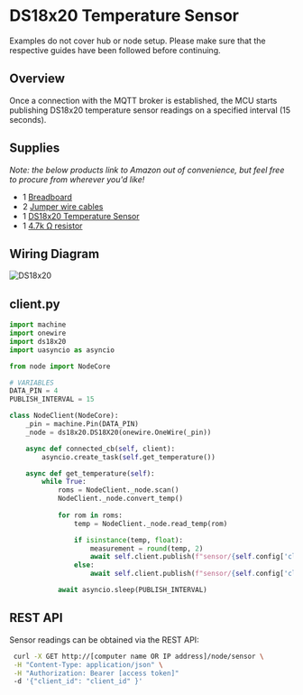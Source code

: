 # DS18x20 Temperature Sensor


<Callout  type="warning" emoji="⚠️">
    Examples do not cover hub or node setup. Please make sure that the respective guides have been followed before continuing. 
</Callout>

## Overview
Once a connection with the MQTT broker is established, the MCU starts publishing DS18x20 temperature sensor readings on a specified interval (15 seconds).

## Supplies
*Note: the below products link to Amazon out of convenience, but feel free to procure from wherever you'd like!*

* 1 [Breadboard](https://www.amazon.com/Pcs-MCIGICM-Points-Solderless-Breadboard/dp/B07PCJP9DY/ref=sr_1_3?crid=1DR72H2H83OT3&keywords=breadboard&qid=1686764491&sprefix=breadboard%2Caps%2C100&sr=8-3)
* 2 [Jumper wire cables](https://www.amazon.com/dp/B081GMJVPB/ref=sspa_dk_detail_0?ie=UTF8&psc=1&pd_rd_i=&pd_rd_i=B081GMJVPBp13NParams&s=pc&sp_csd=d2lkZ2V0TmFtZT1zcF9kZXRhaWxfdGhlbWF0aWM)
* 1 [DS18x20 Temperature Sensor](https://www.amazon.com/BOJACK-DS18B20-Temperature-Stainless-Waterproof/dp/B09NVFJYPS/ref=sr_1_10?crid=2GFIV3PPTXDBQ&keywords=ds18x20+temperature+sensor&qid=1686766527&sprefix=ds18x20+temperature+sensor%2Caps%2C93&sr=8-10)
* 1 [4.7k Ω resistor](https://www.amazon.com/EDGELEC-Resistor-Tolerance-Multiple-Resistance/dp/B07QJB3LGN/ref=sr_1_3?crid=MMJG3XMC1JWT&keywords=4.7+k+ohm+resistor&qid=1686766820&s=industrial&sprefix=4.7+k+ohm+resistor%2Cindustrial%2C131&sr=1-3)

## Wiring Diagram
![DS18x20](https://github.com/huebot-iot/docs/assets/8736328/ba2123db-d0ba-41fa-9680-260e91efc712)

## client.py

```py filename="client.py"
import machine
import onewire 
import ds18x20
import uasyncio as asyncio

from node import NodeCore

# VARIABLES
DATA_PIN = 4
PUBLISH_INTERVAL = 15 

class NodeClient(NodeCore):
    _pin = machine.Pin(DATA_PIN)
    _node = ds18x20.DS18X20(onewire.OneWire(_pin))

    async def connected_cb(self, client):
        asyncio.create_task(self.get_temperature())

    async def get_temperature(self):
        while True: 
            roms = NodeClient._node.scan()
            NodeClient._node.convert_temp()
            
            for rom in roms:
                temp = NodeClient._node.read_temp(rom)

                if isinstance(temp, float):
                    measurement = round(temp, 2)
                    await self.client.publish(f"sensor/{self.config['client_id']}", f"{measurement}")
                else:
                    await self.client.publish(f"sensor/{self.config['client_id']}", "0.0")

            await asyncio.sleep(PUBLISH_INTERVAL)
```

## REST API

Sensor readings can be obtained via the REST API:

```sh
 curl -X GET http://[computer name OR IP address]/node/sensor \
 -H "Content-Type: application/json" \
 -H "Authorization: Bearer [access token]"
 -d '{"client_id": "client_id" }'
```